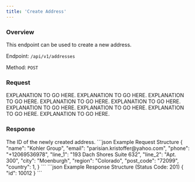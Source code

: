 ```yaml
---
title: 'Create Address'
---
```


### Overview

This endpoint can be used to create a new address.

Endpoint: `/api/v1/addresses`

Method: `POST`

### Request

<ResponseField name="name" type="string" required>
    EXPLANATION TO GO HERE.
</ResponseField>

<ResponseField name="email" type="string" required>
    EXPLANATION TO GO HERE.
</ResponseField>

<ResponseField name="phone" type="string" required>
    EXPLANATION TO GO HERE.
</ResponseField>

<ResponseField name="line_1" type="string" required>
    EXPLANATION TO GO HERE.
</ResponseField>

<ResponseField name="line_2" type="string">
    EXPLANATION TO GO HERE.
</ResponseField>

<ResponseField name="city" type="string" required>
    EXPLANATION TO GO HERE.
</ResponseField>

<ResponseField name="region" type="string" required>
    EXPLANATION TO GO HERE.
</ResponseField>

<ResponseField name="post_code" type="string" required>
    EXPLANATION TO GO HERE.
</ResponseField>

<ResponseField name="country" type="integer" required>
    EXPLANATION TO GO HERE.
</ResponseField>

### Response

<ResponseField name="id" type="integer" required>
    The ID of the newly created address.
</ResponseField>

<RequestExample>
    ```json Example Request Structure
    {
        "name": "Kohler Group",
        "email": "parisian.kristoffer@yahoo.com",
        "phone": "+12069536978",
        "line_1": "193 Dach Shores Suite 632",
        "line_2": "Apt. 300",
        "city": "Moenburgh",
        "region": "Colorado",
        "post_code": "72099",
        "country": 1,
    }
    ```
</RequestExample>

<ResponseExample>
    ```json Example Response Structure (Status Code: 201)
    {
        "id": 10012
    }
    ```
</ResponseExample>